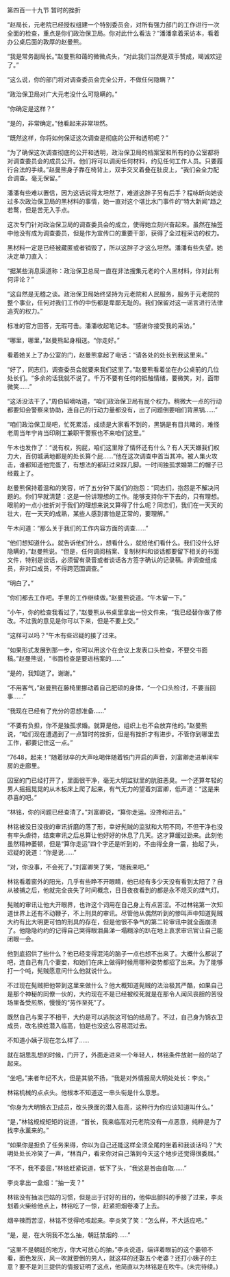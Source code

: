 

第四百一十九节 暂时的挫折

“赵局长，元老院已经授权组建一个特别委员会，对所有强力部门的工作进行一次全面的检查，重点是你们政治保卫局。你对此什么看法？”潘潘拿着采访本，看着办公桌后面的敦厚的赵曼熊。

“我是常务副局长。”赵曼熊和蔼的微微点头，“对此我们当然是双手赞成，竭诚欢迎了。”

“这么说，你的部门将对调查委员会完全公开，不做任何隐瞒？”

“政治保卫局对广大元老没什么可隐瞒的。”

“你确定是这样？”

“是的，非常确定。”他看起来非常坦然。

“既然这样，你将如何保证这次调查是彻底的公开和透明呢？”

“为了确保这次调查彻底的公开和透明，政治保卫局的档案室和所有的办公室都将对调查委员会的成员公开。他们将可以调阅任何材料，约见任何工作人员。只要履行合法的手续。”赵曼熊身子靠在椅背上，双手交叉着叠在肚皮上，“我们会全力配合调查。毫无保留。”

潘潘有些难以置信，因为这话说得太坦然了，难道这胖子另有后手？程咏昕向她谈过多次政治保卫局的黑材料的事情，她一直对这个堪比水门事件的“特大新闻”趋之若鹜，但是苦无入手点。

这次专门针对政治保卫局的调查委员会的成立，使得她立刻兴奋起来。虽然在抽签中他没有成为调查委员，但是作为宣传口的重要干部，获得了全过程采访的权力。

黑材料一定是已经被藏匿或者销毁了，所以这胖子才这么坦然。潘潘有些失望。她决定单刀直入：

“据某些消息渠道称：政治保卫总局一直在非法搜集元老的个人黑材料，你对此有何评论？”

“这自然是无稽之谈。政治保卫局始终坚持为元老院和人民服务，服务于元老院的整个事业，任何对我们工作的中伤都是卑鄙无耻的。我们保留对这一谣言进行法律追究的权力。”

标准的官方回答，无瑕可击。潘潘收起笔记本。“感谢你接受我的采访。”

“哪里，哪里，”赵曼熊起身相送。“你走好。”

看着她关上了办公室的门，赵曼熊拿起了电话：“请各处的处长到我这里来。”

“好了，同志们，调查委员会就要来我们这里了。”赵曼熊看着坐在办公桌前的几位处长们。“多余的话我就不说了。千万不要有任何的抵触情绪，要微笑，对，面带微笑……”

“这活没法干了。”周伯韬嘀咕道，“咱们政治保卫局有屁个权力。稍微大一点的行动都要知会警察来协助，连自己的行动力量都没有，出了问题倒要咱们背黑锅……”

“咱们政治保卫局吧，忙死累活，成绩是大家看不到的，黑锅是有目共睹的，难怪老周当年宁肯当印刷工兼职干警察也不来咱们这里。”

午木也发作了：“说有权，狗屁，咱们这里除了情怀还有什么？有人天天嫌我们权力大，百仞城满地都是的处长算个屁……”他在这次调查中首当其冲。被人集火攻击，谁都知道他完蛋了，有想法的都赶过来踩几脚。一时间独孤求婚第二的帽子已经戴上了。

赵曼熊保持着温和的笑容，听了五分钟下属们的抱怨：“同志们，抱怨是不解决问题的。你们早就清楚：这是一份讲理想的工作。能够支持你干下去的，只有理想。眼前的一点小挫折对于我们的理想来说又算得了什么呢？同志们，我们在一天天的壮大，在一天天的成熟，某些人感到害怕是正常的，要理解。”

午木问道：“那么关于我们的工作内容方面的调查……”

“他们想知道什么。就告诉他们什么，想看什么，就给他们看什么。我们没什么好隐瞒的，”赵曼熊说。“但是，任何调阅档案、复制材料和谈话都要留下相关的书面文件，特别是谈话，必须留有录音或者谈话各方签字确认的记录稿。非调查组成员，非对口成员，不得跨范围调查。”

“明白了。”

“你们都去工作吧。手里的工作继续做。”赵曼熊说道。“午木留一下。”

“小午，你的检查我看过了，”赵曼熊从书桌里拿出一份文件来，“我已经替你做了修改。不过我的意见是你可以下来，但是不要上交。”

“这样可以吗？”午木有些迟疑的接了过来。

“如果形式发展到那一步，你可以用这个在会议上发表口头检查，不要交书面稿。”赵曼熊说，“书面检查是要进档案的……”

“是的，我知道了。谢谢。”

“不用客气，”赵曼熊在藤椅里挪动着自己肥硕的身体，“一个口头检讨，不要当回事……”

“我现在已经有了充分的思想准备……”

“不要有负担，你不是独孤求婚。就算是他，组织上也不会放弃他的。”赵曼熊说，“咱们现在遭遇到了一点暂时的挫折，但是有挫折才有进步。不管你到哪里去工作，都要记住这一点。”

“7648，起来！”随着狱卒的大声吆喝伴随着铁门开启的声音，刘富卿走进单间牢房的走廊里。

囚室的门已经打开了，里面很干净，毫无大明监狱里的肮脏恶臭。一个还算年轻的男人摇摇晃晃的从木板床上爬了起来，有气无力的望着刘富卿，低声道：“这是来恭喜的吧。”

“林铭，你的问题已经查清了。”刘富卿说，“算你走运。没搀和进去。”

林铭被没日没夜的审讯折磨的落了形，幸好髡贼的监狱和大明不同，不但干净也没有牢头虐待，结束审讯之后总算让他好好的休息了几天。这才算缓过劲来。此刻他虽然精神萎顿，但是“算你走运”四个字还是听到的，不由得全身一震，抬起了头，迟疑的说道：“你是说……”

“对，你没事，不会死了。”刘富卿笑了笑，“随我来吧。”

林铭看着窗外的阳光，几乎有些睁不开眼睛，他已经有多少天没有看到太阳了？自从被捕之后，他就完全丧失了时间概念，日日夜夜看到的都是永不熄灭的煤气灯。

髡贼的审讯让他大开眼界，也许这个词用在自己身上有点苦涩。不过林铭第一次知道世界上还有不动鞭子，不上刑具的审讯。尽管他从偶然听到的惨叫声中知道髡贼大约有比大明更可怕的刑具的存在，但是他很不争气的第二轮审讯中就全面崩溃了。他隐隐约约的记得自己哭得眼泪鼻涕一塌糊涂的趴在地上哀求审讯官让自己能闭眼一会。

他到底招供了些什么？他已经变得混沌的脑子一点也想不出来了。大概什么都说了吧，连自己有几个妻妾，和她们在床上做得时候用哪种姿势都招了出来。为了能够打一个吨，髡贼愿意问什么他就说什么。

不过现在髡贼把他带到这里来做什么？他大概知道髡贼的法治极其严酷，如果自己是那个神秘的同僚一伙的，大约现在不是已经被绞死就是在那令人闻风丧胆的苦役场里备受煎熬，慢慢的“劳作至死”了。

既然自己与案子不相干，大约是可以逃脱这可怕的结局了。不过，自己身为锦衣卫成员，改名换姓潜入临高，怕是也没这么容易混过去。

不知道小姨子现在怎么样了……

就在胡思乱想的时候，门开了，外面走进来一个年轻人，林铭条件放射一般的站了起来。

“坐吧。”来者年纪不大，但是其貌不扬，“我是对外情报局大明处处长：李炎。”

林铭机械的点点头。他根本不知道这一串头衔是什么意思。

“你身为大明锦衣卫成员，改头换面的潜入临高，这种行为你应该知道叫什么。”

“是，”林铭规规矩矩的说道，“首长，我来临高对元老院没有一点恶意，纯粹是为了找李永薰来的。”

“如果你是担负了任务来得，你以为自己还能这样全须全尾的坐着和我谈话吗？”大明处处长冷笑了一声，“林百户，看来你对自己落到今天这个地步还觉得很委屈。”

“不不，我不委屈，”林铭赶紧说道，低下了头，“我这是咎由自取……”

李炎拿出一盒烟：“抽一支？”

林铭没有抽淡巴姑的习惯，但是出于讨好的目的，他伸出颤抖的手接了过来，李炎划着火柴给他点上，林铭吃了一惊，赶紧把烟卷凑了上去。

烟辛辣而苦涩，林铭不觉得呛咳起来。李炎笑了笑：“怎么样，不大适应吧。”

“是，是，在大明我不怎么抽，朝廷禁烟的……”

“这里不是朝廷的地方，你大可放心的抽，”李炎说道，端详着眼前的这个萎顿不看，面色发灰，风一吹就要倒的男人，就这样的还娶五个老婆？还打小姨子的主意？要不是刘三提供的情报证明了这点，他简直以为林铭是在吹牛。(未完待续。)

